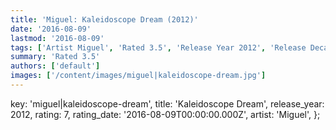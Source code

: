 ```yaml
---
title: 'Miguel: Kaleidoscope Dream (2012)'
date: '2016-08-09'
lastmod: '2016-08-09'
tags: ['Artist Miguel', 'Rated 3.5', 'Release Year 2012', 'Release Decade 2010']
summary: 'Rated 3.5'
authors: ['default']
images: ['/content/images/miguel|kaleidoscope-dream.jpg']
---
```


  key: 'miguel|kaleidoscope-dream',
  title: 'Kaleidoscope Dream',
  release_year: 2012,
  rating: 7,
  rating_date: '2016-08-09T00:00:00.000Z',
  artist: 'Miguel',
};

<MusicRating data={data} />
